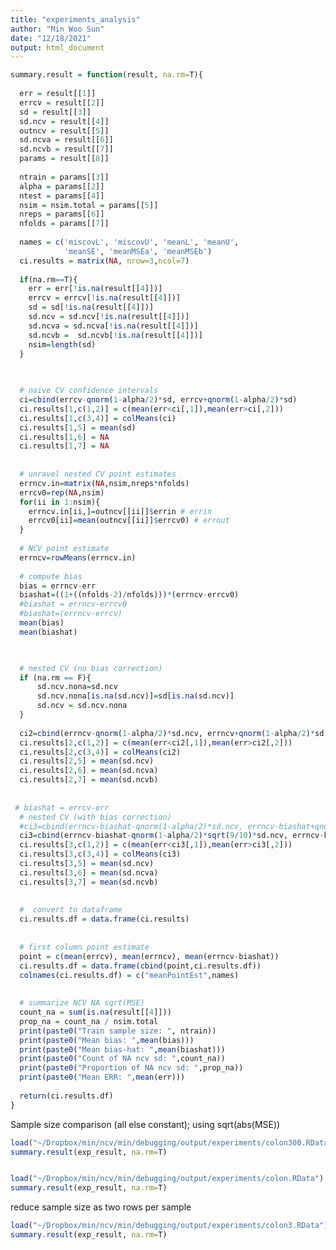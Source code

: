 ```yaml
---
title: "experiments_analysis"
author: "Min Woo Sun"
date: "12/18/2021"
output: html_document
---
```


```r
summary.result = function(result, na.rm=T){
  
  err = result[[1]]
  errcv = result[[2]]
  sd = result[[3]]
  sd.ncv = result[[4]]
  outncv = result[[5]]
  sd.ncva = result[[6]]
  sd.ncvb = result[[7]]
  params = result[[8]]
  
  ntrain = params[[3]]
  alpha = params[[2]]
  ntest = params[[4]]
  nsim = nsim.total = params[[5]]
  nreps = params[[6]]
  nfolds = params[[7]]
  
  names = c('miscovL', 'miscovU', 'meanL', 'meanU', 
            'meanSE', 'meanMSEa', 'meanMSEb')
  ci.results = matrix(NA, nrow=3,ncol=7)
  
  if(na.rm==T){
    err = err[!is.na(result[[4]])]
    errcv = errcv[!is.na(result[[4]])]
    sd = sd[!is.na(result[[4]])]
    sd.ncv = sd.ncv[!is.na(result[[4]])]
    sd.ncva = sd.ncva[!is.na(result[[4]])]
    sd.ncvb =  sd.ncvb[!is.na(result[[4]])]
    nsim=length(sd)
  }
  

  
  # naive CV confidence intervals
  ci=cbind(errcv-qnorm(1-alpha/2)*sd, errcv+qnorm(1-alpha/2)*sd)
  ci.results[1,c(1,2)] = c(mean(err<ci[,1]),mean(err>ci[,2]))
  ci.results[1,c(3,4)] = colMeans(ci)
  ci.results[1,5] = mean(sd)
  ci.results[1,6] = NA
  ci.results[1,7] = NA
  
  
  # unravel nested CV point estimates
  errncv.in=matrix(NA,nsim,nreps*nfolds)
  errcv0=rep(NA,nsim)
  for(ii in 1:nsim){ 
    errncv.in[ii,]=outncv[[ii]]$errin # errin
    errcv0[ii]=mean(outncv[[ii]]$errcv0) # errout
  }
  
  # NCV point estimate
  errncv=rowMeans(errncv.in)
  
  # compute bias 
  bias = errncv-err
  biashat=((1+((nfolds-2)/nfolds)))*(errncv-errcv0)
  #biashat = errncv-errcv0
  #biashat=(errncv-errcv)
  mean(bias)
  mean(biashat)

  

  # nested CV (no bias correction)
  if (na.rm == F){
      sd.ncv.nona=sd.ncv
      sd.ncv.nona[is.na(sd.ncv)]=sd[is.na(sd.ncv)]
      sd.ncv = sd.ncv.nona
  }
  
  ci2=cbind(errncv-qnorm(1-alpha/2)*sd.ncv, errncv+qnorm(1-alpha/2)*sd.ncv)
  ci.results[2,c(1,2)] = c(mean(err<ci2[,1]),mean(err>ci2[,2]))
  ci.results[2,c(3,4)] = colMeans(ci2)
  ci.results[2,5] = mean(sd.ncv)
  ci.results[2,6] = mean(sd.ncva)
  ci.results[2,7] = mean(sd.ncvb)
  
  
 # biashat = errcv-err
  # nested CV (with bias correction)
  #ci3=cbind(errncv-biashat-qnorm(1-alpha/2)*sd.ncv, errncv-biashat+qnorm(1-alpha/2)*sd.ncv)
  ci3=cbind(errncv-biashat-qnorm(1-alpha/2)*sqrt(9/10)*sd.ncv, errncv-biashat+qnorm(1-alpha/2)*sqrt(9/10)*sd.ncv)
  ci.results[3,c(1,2)] = c(mean(err<ci3[,1]),mean(err>ci3[,2]))
  ci.results[3,c(3,4)] = colMeans(ci3)
  ci.results[3,5] = mean(sd.ncv)
  ci.results[3,6] = mean(sd.ncva)
  ci.results[3,7] = mean(sd.ncvb)
  
  
  #  convert to dataframe
  ci.results.df = data.frame(ci.results)
  
  
  # first column point estimate
  point = c(mean(errcv), mean(errncv), mean(errncv-biashat))
  ci.results.df = data.frame(cbind(point,ci.results.df))
  colnames(ci.results.df) = c("meanPointEst",names)
  
  
  # summarize NCV NA sqrt(MSE)
  count_na = sum(is.na(result[[4]]))
  prop_na = count_na / nsim.total
  print(paste0("Train sample size: ", ntrain))
  print(paste0("Mean bias: ",mean(bias)))
  print(paste0("Mean bias-hat: ",mean(biashat)))
  print(paste0("Count of NA ncv sd: ",count_na))
  print(paste0("Proportion of NA ncv sd: ",prop_na))
  print(paste0("Mean ERR: ",mean(err)))
    
  return(ci.results.df)
}


```


Sample size comparison (all else constant); using sqrt(abs(MSE))
```r

load("~/Dropbox/min/ncv/min/debugging/output/experiments/colon300.RData")
summary.result(exp_result, na.rm=T)


load("~/Dropbox/min/ncv/min/debugging/output/experiments/colon.RData")
summary.result(exp_result, na.rm=T)


```
reduce sample size as two rows per sample
```r
load("~/Dropbox/min/ncv/min/debugging/output/experiments/colon3.RData")
summary.result(exp_result, na.rm=T)
```

